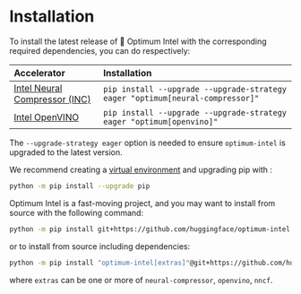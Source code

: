 <!---
Copyright 2022 The HuggingFace Team. All rights reserved.

Licensed under the Apache License, Version 2.0 (the "License");
you may not use this file except in compliance with the License.
You may obtain a copy of the License at

    http://www.apache.org/licenses/LICENSE-2.0

Unless required by applicable law or agreed to in writing, software
distributed under the License is distributed on an "AS IS" BASIS,
WITHOUT WARRANTIES OR CONDITIONS OF ANY KIND, either express or implied.
See the License for the specific language governing permissions and
limitations under the License.
-->

# Installation

To install the latest release of 🤗 Optimum Intel with the corresponding required dependencies, you can do respectively:

| Accelerator                                                                                                            | Installation                                                                 |
|:-----------------------------------------------------------------------------------------------------------------------|:-----------------------------------------------------------------------------|
| [Intel Neural Compressor (INC)](https://www.intel.com/content/www/us/en/developer/tools/oneapi/neural-compressor.html) | `pip install --upgrade --upgrade-strategy eager "optimum[neural-compressor]"`|
| [Intel OpenVINO](https://docs.openvino.ai )                                                                            | `pip install --upgrade --upgrade-strategy eager "optimum[openvino]"`         |

The `--upgrade-strategy eager` option is needed to ensure `optimum-intel` is upgraded to the latest version.

We recommend creating a [virtual environment](https://packaging.python.org/en/latest/guides/installing-using-pip-and-virtual-environments/#creating-a-virtual-environment) and upgrading pip with :
```bash
python -m pip install --upgrade pip
```

Optimum Intel is a fast-moving project, and you may want to install from source with the following command:

```bash
python -m pip install git+https://github.com/huggingface/optimum-intel.git
```

or to install from source including dependencies:

```bash
python -m pip install "optimum-intel[extras]"@git+https://github.com/huggingface/optimum-intel.git
```

where `extras` can be one or more of `neural-compressor`, `openvino`, `nncf`.
